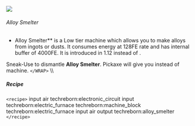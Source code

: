  ![](/mods/techreborn/alloy_smelter.png)

###### Alloy Smelter

- Alloy Smelter** is a Low tier machine which allows you to make
        alloys from ingots or dusts. It consumes energy at 128FE rate
        and has internal buffer of 4000FE. It is introduced in 1.12
        instead of
        <Mcitem id="techreborn:electric_alloy_furnace"/>.

Sneak-Use
<Mcitem id="techreborn:wrench"/> to dismantle
**Alloy Smelter**. Pickaxe will give you
<Mcitem id="techreborn:machine_block"/> instead of
machine. `</WRAP>` \\\\

##### Recipe

`<recipe>` input air techreborn:electronic_circuit input
techreborn:electric_furnace techreborn:machine_block
techreborn:electric_furnace input air output techreborn:alloy_smelter
`</recipe>`
